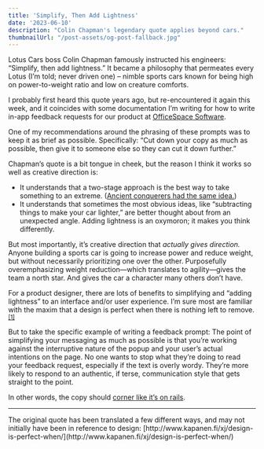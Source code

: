 ```yaml
---
title: 'Simplify, Then Add Lightness'
date: '2023-06-10'
description: "Colin Chapman's legendary quote applies beyond cars."
thumbnailUrl: "/post-assets/og-post-fallback.jpg"
---
```


Lotus Cars boss Colin Chapman famously instructed his engineers: “Simplify, then add lightness.” It became a philosophy that permeates every Lotus (I’m told; never driven one) – nimble sports cars known for being high on power-to-weight ratio and low on creature comforts.

<div className="py-8 lg:py-12 xl:-y-24">
<Figure
type="image"
src="/post-assets/lotus-25.webp"
alt="The Lotus 25 going around a corner in a 1960s Formula 1 race"
width={1440}
height={788}
caption="The Lotus 25 won 14 World Championship Grand Prix in the 1960s."
attribution="Bernard Cahier / Getty Images"
/>
</div>

I probably first heard this quote years ago, but re-encountered it again this week, and it coincides with some documentation I’m writing for how to write in-app feedback requests for our product at [OfficeSpace Software](https://www.officespacesoftware.com/).

One of my recommendations around the phrasing of these prompts was to keep it as brief as possible. Specifically: “Cut down your copy as much as possible, then give it to someone else so they can cut it down further.”

<div className="py-8 lg:py-12 xl:-y-24">
<Figure
type="image"
src="/post-assets/feedback-examples.png"
alt="Three examples of feedback prompts with different amounts of copy."
width={1440}
height={788}
/>
</div>

Chapman’s quote is a bit tongue in cheek, but the reason I think it works so well as creative direction is:

- It understands that a two-stage approach is the best way to take something to an extreme. ([Ancient conquerers had the same idea.](https://en.wikipedia.org/wiki/Salting_the_earth))
- It understands that sometimes the most obvious ideas, like “subtracting things to make your car lighter,” are better thought about from an unexpected angle. Adding lightness is an oxymoron; it makes you think differently.

But most importantly, it’s creative direction that *actually gives direction.* Anyone building a sports car is going to increase power and reduce weight, but without necessarily prioritizing one over the other. Purposefully overemphasizing weight reduction—which translates to agility—gives the team a north star. And gives the car a character many others don’t have.

For a product designer, there are lots of benefits to simplifying and “adding lightness” to an interface and/or user experience. I’m sure most are familiar with the maxim that a design is perfect when there is nothing left to remove. <sup><a href="#1">[1]</a></sup>

But to take the specific example of writing a feedback prompt: The point of simplifying your messaging as much as possible is that you’re working against the interruptive nature of the popup and your user’s actual intentions on the page. No one wants to stop what they’re doing to read your feedback request, especially if the text is overly wordy. They’re more likely to respond to an authentic, if terse, communication style that gets straight to the point.

In other words, the copy should [corner like it’s on rails](https://www.youtube.com/watch?v=NqoiBtjHIwo).

---
<Footnote id="1">
The original quote has been translated a few different ways, and may not initially have been in reference to design: [http://www.kapanen.fi/xj/design-is-perfect-when/](http://www.kapanen.fi/xj/design-is-perfect-when/)
</Footnote>
